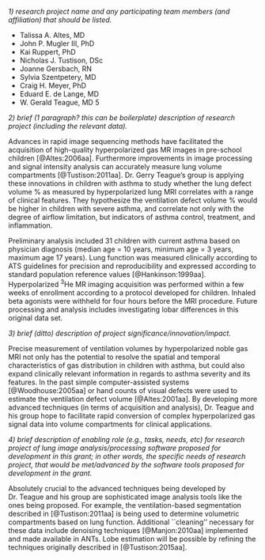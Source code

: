 
<!-- Gerry Peds -->

_1) research project name and any participating team members (and affiliation) that should
be listed._

* Talissa A. Altes, MD
* John P. Mugler III, PhD
* Kai Ruppert, PhD
* Nicholas J. Tustison, DSc
* Joanne Gersbach, RN
* Sylvia Szentpetery, MD
* Craig H. Meyer, PhD
* Eduard E. de Lange, MD
* W. Gerald Teague, MD 5

_2) brief (1 paragraph?  this can be boilerplate) description of research project (including
the relevant data)._

Advances in rapid image sequencing methods have facilitated the acquisition of high-quality
hyperpolarized gas MR images in pre-school children [@Altes:2006aa]. Furthermore improvements in image
processing and signal intensity analysis can accurately measure lung volume compartments [@Tustison:2011aa].
Dr. Gerry Teague's group is applying these innovations in children with asthma to study whether the lung
defect volume % as measured by hyperpolarized lung MRI correlates with a range of clinical
features. They hypothesize the ventilation defect volume % would be higher in children with
severe asthma, and correlate not only with the degree of airflow limitation, but indicators
of asthma control, treatment, and inflammation.

Preliminary analysis included 31 children with current asthma based on physician diagnosis
(median age = 10 years, minimum age = 3 years, maximum age 17 years).  Lung function was
measured clinically according to ATS guidelines for precision and reproducibility and expressed
according to standard population reference values [@Hankinson:1999aa].  Hyperpolarized <sup>3</sup>He
MR imaging acquisition was performed within a few weeks of enrollment according to a protocol
developed for children. Inhaled beta agonists were withheld for four hours before the MRI procedure.
Future processing and analysis includes investigating lobar differences in this original
data set.

_3) brief (ditto) description of project significance/innovation/impact._

Precise measurement of ventilation volumes by hyperpolarized noble gas MRI not only has the
potential to resolve the spatial and temporal characteristics of gas distribution in
children with asthma, but could also expand clinically relevant information in regards to
asthma severity and its features.  In the past simple computer-assisted systems [@Woodhouse:2005aa] or
hand counts of visual defects were used to estimate the ventilation defect volume [@Altes:2001aa].
By developing more advanced techniques (in terms of acquisition and analysis), Dr. Teague
and his group hope to facilitate
rapid conversion of complex hyperpolarized gas signal data into volume compartments for
clinical applications.

_4) brief description of enabling role (e.g., tasks, needs, etc) for research project of
lung image analysis/processing software proposed for development in this grant; in other
words, the specific needs of research project, that would be met/advanced by the software
tools proposed for development in the grant._

Absolutely crucial to the advanced techniques being developed by Dr. Teague and his group
are sophisticated image analysis tools like the ones being proposed.  For example,
the ventilation-based segmentation described in [@Tustison:2011aa] is being used to determine
volumetric compartments based on lung function.  Additional ``cleaning'' necessary for these
data include denoising techniques [@Manjon:2010aa] implemented and made available in ANTs.
Lobe estimation will be possible by refining the techniques originally described in
[@Tustison:2015aa].
